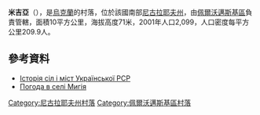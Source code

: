 {{otheruses|subject=地名|other=曾效力[[中華職棒|中華職棒]]的洋將|米吉亞M.M}}
{{coord|48|2|23|N|30|56|48|E|scale:100000|display=title}}

'''米吉亞'''（{{lang-uk|Мигія}}），是[[烏克蘭|烏克蘭]]的村落，位於該國南部[[尼古拉耶夫州|尼古拉耶夫州]]，由[[佩爾沃邁斯基區|佩爾沃邁斯基區]]負責管轄，面積10平方公里，海拔高度71米，2001年人口2,099，人口密度每平方公里209.9人。

==參考資料==
* [https://web.archive.org/web/20120327132214/http://www.igsu.org.ua/Nikolaevskaja.obl/Pervomajskij.rajon/Migija.html Історія сіл і міст Української РСР] {{ref-ru}}
* [http://weather.in.ua/ua/nikolaevskaja/15470 Погода в селі Мигія]

[[Category:尼古拉耶夫州村落|Category:尼古拉耶夫州村落]]
[[Category:佩爾沃邁斯基區村落|Category:佩爾沃邁斯基區村落]]


{{Mykolaiv-geo-stub}}